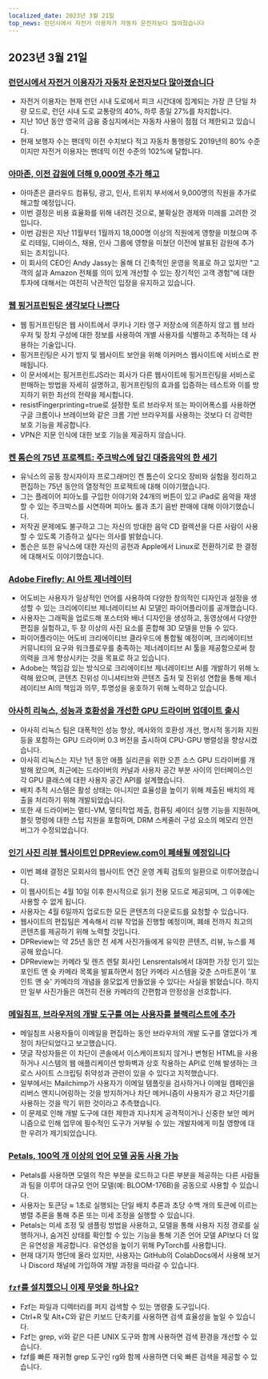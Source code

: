 ```yaml
---
localized_date: 2023년 3월 21일
top_news: 런던시에서 자전거 이용자가 자동차 운전자보다 많아졌습니다
---
```




<CallToAction />

<Steps>

## 2023년 3월 21일

### [런던시에서 자전거 이용자가 자동차 운전자보다 많아졌습니다](https://www.forbes.com/sites/carltonreid/2023/03/01/cyclists-now-outnumber-motorists-in-city-of-london/?ref=hackernewsgpt.com)

- 자전거 이용자는 현재 런던 시내 도로에서 피크 시간대에 집계되는 가장 큰 단일 차량 모드로, 런던 시내 도로 교통량의 40%, 하루 종일 27%를 차지합니다.
- 지난 10년 동안 영국의 금융 중심지에서는 자동차 사용이 점점 더 제한되고 있습니다.
- 현재 보행자 수는 팬데믹 이전 수치보다 적고 자동차 통행량도 2019년의 80% 수준이지만 자전거 이용자는 팬데믹 이전 수준의 102%에 달합니다.

### [아마존, 이전 감원에 더해 9,000명 추가 해고](https://www.cnbc.com/2023/03/20/amazon-layoffs-company-to-cut-off-9000-more-workers.html?ref=hackernewsgpt.com)

- 아마존은 클라우드 컴퓨팅, 광고, 인사, 트위치 부서에서 9,000명의 직원을 추가로 해고할 예정입니다.
- 이번 결정은 비용 효율화를 위해 내려진 것으로, 불확실한 경제와 미래를 고려한 것입니다.
- 이번 감원은 지난 11월부터 1월까지 18,000명 이상의 직원에게 영향을 미쳤으며 주로 리테일, 디바이스, 채용, 인사 그룹에 영향을 미쳤던 이전에 발표된 감원에 추가되는 조치입니다.
- 이 회사의 CEO인 Andy Jassy는 올해 더 긴축적인 운영을 목표로 하고 있지만 "고객의 삶과 Amazon 전체를 의미 있게 개선할 수 있는 장기적인 고객 경험"에 대한 투자에 대해서는 여전히 낙관적인 입장을 유지하고 있습니다.

### [웹 핑거프린팅은 생각보다 나쁘다](https://www.bitestring.com/posts/2023-03-19-web-fingerprinting-is-worse-than-I-thought.html?ref=hackernewsgpt.com)

- 웹 핑거프린팅은 웹 사이트에서 쿠키나 기타 영구 저장소에 의존하지 않고 웹 브라우저 및 장치 구성에 대한 정보를 사용하여 개별 사용자를 식별하고 추적하는 데 사용하는 기술입니다.
- 핑거프린팅은 사기 방지 및 웹사이트 보안을 위해 이커머스 웹사이트에 서비스로 판매됩니다.
- 이 문서에서는 핑거프린트JS라는 회사가 다른 웹사이트에 핑거프린팅을 서비스로 판매하는 방법을 자세히 설명하고, 핑거프린팅의 효과를 입증하는 테스트와 이를 방지하기 위한 최선의 전략을 제시합니다.
- resistFingerprinting=true로 설정한 토르 브라우저 또는 파이어폭스를 사용하면 구글 크롬이나 브레이브와 같은 크롬 기반 브라우저를 사용하는 것보다 더 강력한 보호 기능을 제공합니다.
- VPN은 지문 인식에 대한 보호 기능을 제공하지 않습니다.

### [켄 톰슨의 75년 프로젝트: 주크박스에 담긴 대중음악의 한 세기](https://www.youtube.com/watch?v=kaandEt_pKw&ref=hackernewsgpt.com)

- 유닉스의 공동 창시자이자 프로그래머인 켄 톰슨이 오디오 장비와 실험을 정리하고 편집하는 75년 동안의 열정적인 프로젝트에 대해 이야기했습니다.
- 그는 플레이어 피아노를 구입한 이야기와 24개의 버튼이 있고 iPad로 음악을 재생할 수 있는 주크박스를 시연하며 피아노 롤과 초기 음반 판매에 대해 이야기했습니다.
- 저작권 문제에도 불구하고 그는 자신의 방대한 음악 CD 컬렉션을 다른 사람이 사용할 수 있도록 기증하고 싶다는 의사를 밝혔습니다.
- 톰슨은 또한 유닉스에 대한 자신의 공헌과 Apple에서 Linux로 전환하기로 한 결정에 대해서도 이야기했습니다.

### [Adobe Firefly: AI 아트 제너레이터](https://www.adobe.com/sensei/generative-ai/firefly.html?ref=hackernewsgpt.com)

- 어도비는 사용자가 일상적인 언어를 사용하여 다양한 창의적인 디자인과 설정을 생성할 수 있는 크리에이티브 제너레이티브 AI 모델인 파이어플라이를 공개했습니다.
- 사용자는 그래픽을 업로드해 포스터와 배너 디자인을 생성하고, 동영상에서 다양한 편집을 실험하고, 두 장 이상의 사진 요소를 혼합해 3D 모델을 만들 수 있다.
- 파이어플라이는 어도비 크리에이티브 클라우드에 통합될 예정이며, 크리에이티브 커뮤니티의 요구와 워크플로우를 충족하는 제너레이티브 AI 툴을 제공함으로써 창의력을 크게 향상시키는 것을 목표로 하고 있습니다.
- Adobe는 책임감 있는 방식으로 크리에이티브 제너레이티브 AI를 개발하기 위해 노력해 왔으며, 콘텐츠 진위성 이니셔티브와 콘텐츠 출처 및 진위성 연합을 통해 제너레이티브 AI의 책임과 의무, 투명성을 옹호하기 위해 노력하고 있습니다.

### [아사히 리눅스, 성능과 호환성을 개선한 GPU 드라이버 업데이트 출시](https://asahilinux.org/2023/03/road-to-vulkan/?ref=hackernewsgpt.com)

- 아사히 리눅스 팀은 대폭적인 성능 향상, 메사와의 호환성 개선, 명시적 동기화 지원 등을 포함하는 GPU 드라이버 0.3 버전을 출시하여 CPU-GPU 병렬성을 향상시켰습니다.
- 아사히 리눅스는 지난 1년 동안 애플 실리콘을 위한 오픈 소스 GPU 드라이버를 개발해 왔으며, 최근에는 드라이버의 커널과 사용자 공간 부분 사이의 인터페이스인 각 GPU 클래스에 대한 사용자 공간 API를 설계했습니다.
- 배치 추적 시스템은 활성 상태는 아니지만 효율성을 높이기 위해 제출된 배치의 제출을 처리하기 위해 개발되었습니다.
- 또한 새 드라이버는 멀티-VM, 멀티작업 제출, 컴퓨팅 셰이더 실행 기능을 지원하며, 블릿 명령에 대한 스텁 지원을 포함하며, DRM 스케줄러 구성 요소의 메모리 안전 버그가 수정되었습니다.

### [인기 사진 리뷰 웹사이트인 DPReview.com이 폐쇄될 예정입니다](https://www.dpreview.com/news/5901145460/dpreview-com-to-close?ref=hackernewsgpt.com)

- 이번 폐쇄 결정은 모회사의 웹사이트 연간 운영 계획 검토의 일환으로 이루어졌습니다.
- 이 웹사이트는 4월 10일 이후 한시적으로 읽기 전용 모드로 제공되며, 그 이후에는 사용할 수 없게 됩니다.
- 사용자는 4월 6일까지 업로드한 모든 콘텐츠의 다운로드를 요청할 수 있습니다.
- 웹사이트의 편집팀은 계속해서 리뷰 작업을 진행할 예정이며, 폐쇄 전까지 최고의 콘텐츠를 제공하기 위해 노력할 것입니다.
- DPReview는 약 25년 동안 전 세계 사진가들에게 유익한 콘텐츠, 리뷰, 뉴스를 제공해 왔습니다.
- DPReview는 카메라 및 렌즈 렌탈 회사인 Lensrentals에서 대여한 가장 인기 있는 포인트 앤 슛 카메라 목록을 발표하면서 첨단 카메라 시스템을 갖춘 스마트폰이 '포인트 앤 슛' 카메라의 개념을 쓸모없게 만들었을 수 있다는 사실을 밝혔습니다. 하지만 일부 사진가들은 여전히 전용 카메라의 간편함과 안정성을 선호합니다.

### [메일침프, 브라우저의 개발 도구를 여는 사용자를 블랙리스트에 추가](http://news.ycombinator.com/item?id=35235732&ref=hackernewsgpt.com)

- 메일침프 사용자들이 이메일을 편집하는 동안 브라우저의 개발 도구를 열었다가 계정이 차단되었다고 보고했습니다.
- 댓글 작성자들은 이 차단이 콘솔에서 이스케이프되지 않거나 변형된 HTML을 사용하거나 시스템의 웹 애플리케이션 방화벽과 상호 작용하는 API로 인해 발생하는 크로스 사이트 스크립팅 취약성과 관련이 있을 수 있다고 지적했습니다.
- 일부에서는 Mailchimp가 사용자가 이메일 템플릿을 검사하거나 이메일 캠페인을 리버스 엔지니어링하는 것을 방지하거나 차단 메커니즘이 사용자가 광고 차단기를 사용하는 것을 막기 위한 것이라고 추측했습니다.
- 이 문제로 인해 개발 도구에 대한 제한과 지나치게 공격적이거나 신중한 보안 메커니즘으로 인해 업무에 필수적인 도구가 거부될 수 있는 개발자에게 미칠 영향에 대한 우려가 제기되었습니다.

### [Petals, 100억 개 이상의 언어 모델 공동 사용 가능](https://petals.ml/?ref=hackernewsgpt.com)

- Petals를 사용하면 모델의 작은 부분을 로드하고 다른 부분을 제공하는 다른 사람들과 팀을 이루어 대규모 언어 모델(예: BLOOM-176B)을 공동으로 사용할 수 있습니다.
- 사용자는 토큰당 ≈ 1초로 실행되는 단일 배치 추론과 초당 수백 개의 토큰에 이르는 병렬 추론을 통해 추론 또는 미세 조정을 실행할 수 있습니다.
- Petals는 미세 조정 및 샘플링 방법을 사용하고, 모델을 통해 사용자 지정 경로를 실행하거나, 숨겨진 상태를 확인할 수 있는 기능을 통해 기존 언어 모델 API보다 더 많은 유연성을 제공합니다. 유연성을 높이기 위해 PyTorch를 사용합니다.
- 현재 대기자 명단에 올라 있지만, 사용자는 GitHub의 ColabDocs에서 사용해 보거나 Discord 채널에 가입하여 개발 과정을 따라갈 수 있습니다.

### [`fzf`를 설치했으니 이제 무엇을 하나요?](https://andrew-quinn.me/fzf/?ref=hackernewsgpt.com)

- Fzf는 파일과 디렉터리를 퍼지 검색할 수 있는 명령줄 도구입니다.
- Ctrl+R 및 Alt+C와 같은 키보드 단축키를 사용하면 검색 효율성을 높일 수 있습니다.
- Fzf는 grep, vi와 같은 다른 UNIX 도구와 함께 사용하면 검색 환경을 개선할 수 있습니다.
- fzf를 빠른 재귀형 grep 도구인 rg와 함께 사용하면 더욱 빠른 검색을 제공할 수 있습니다.

</Steps>
